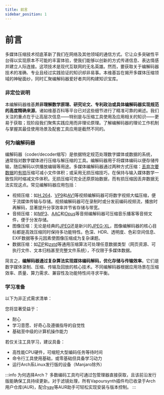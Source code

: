```yaml
---
title: 前言
sidebar_position: 1
---
```


# 前言

多媒体压缩技术彻底革新了我们在网络及其他领域的通信方式。它让众多突破性平台得以实现原本不可能的丰富体验，使我们能够以创新的方式传递信息、表达情感并建立人际连接。这项技术是现代互联网的无名英雄。然而，要获取关于编解码器技术的准确、专业且经过实践验证的知识却非易事。本维基旨在揭开多媒体压缩领域的神秘面纱，同时汇聚编解码器爱好者共同构建知识宝库。

### 非定位说明

本编解码器维基**并非理解数学原理、研究论文、专利政治或具体编解码器实现规范的高度精确来源**。诸如维基百科等平台已对这些细节进行了精准可靠的阐述。我们关注的重点在于让高层次信息——特别是与压缩工具使用及应用相关的知识——更易于获取；现阶段我们聚焦实践应用而非理论原理。了解编解码器的理论工作机制与掌握其最佳使用场景及配套工具应用是截然不同的。

### 何为编解码器

编解码器（coder/decoder缩写）是依据特定规范处理数字媒体或数据的系统，通常指对数字媒体进行压缩与解压缩的工具。编解码器用于将媒体编码以便存储传输，随后解码以供播放编辑等用途。多媒体编解码器通过两种方式压缩：[丢弃次要数据](../introduction/psychovisual.mdx)的[有损](../introduction/video-artifacts.mdx)压缩可减小文件体积；或采用无损压缩技巧，在保持与输入媒体数学一致性同时缩减文件体积。无损压缩可完全还原原始数据，而有损压缩因丢弃数据无法实现这点。常见编解码器应用包括：

- 视频压缩：如[H.264](../video/AVC.mdx)、[VP9](../video/VP9.mdx)和[AV1](../video/AV1.mdx)等视频编解码器可将数字视频大幅压缩，便于流媒体传输与存储。视频编解码器可在录制时或分发前编码视频流，播放时再解码，显著提升分享效率并节省存储与带宽。
- 音频压缩：如[MP3](../audio/MP3.mdx)、[AAC](../audio/AAC.mdx)和[Opus](../audio/Opus.mdx)等音频编解码器可压缩音乐播客等音频文件，便于分发存储。
- 图像压缩：无论是经典的[JPEG](../images/JPEG.mdx)还是新兴的[JPEG-XL](../images/JXL.mdx)，图像编解码器的核心目标都是高效压缩同时保持多功能特性。色深、HDR、透明度、色彩空间信息、EXIF数据等多元因素使图像压缩成为复杂课题。
- 数据压缩：如[ZIP](../data/zip.mdx)和[zstd](../data/zstd.mdx)等通用压缩算法可处理任意数据类型（网页资源、可执行文件、文本归档甚至完整文件系统），不仅限于多媒体数据。

简言之，**编解码器通过复杂算法实现媒体编码解码，优化存储与传输效率**。它们是数字媒体录制、压缩、传输及回放的核心技术。不同编解码器根据应用场景在压缩效率、质量、算力需求、兼容性及功能特性间寻求平衡。

### 学习准备

以下为非正式需求清单：

您将显著受益于：
- 耐心
- 学习意愿、好奇心及遵循指导的自觉性
- 基础至中级的计算机操作能力

若仅关注工具学习，建议具备：
- 高性能CPU硬件，可缩短大型编码任务等待时间
- 命令行工具使用基础，或零基础但具备学习动力
- 运行Arch系Linux发行版的设备（Manjaro除外）

:::info 为何选择Arch？
多数编码工具均可通过包管理器直接获取，且该前沿发行版能确保工具持续更新。对于滤镜处理，所有Vapoursynth插件均已收录于Arch用户仓库(AUR)，配合[yay](https://github.com/Jguer/yay)等AUR助手可轻松实现安装与版本控制。
:::